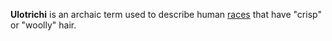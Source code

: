 
'''Ulotrichi''' is an archaic term used to describe human [[race]]s that have "crisp" or "woolly" hair.

{{anatomy-stub}}
{{vocab-stub}}
{{Nuttall}}